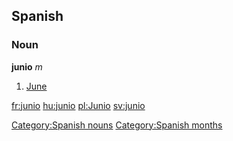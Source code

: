== Spanish == 
=== Noun === 
'''junio''' ''m'' 
# [[June]] 
[[Category:Spanish nouns]]
[[Category:Spanish months]]

[[fr:junio]]
[[hu:junio]]
[[pl:Junio]]
[[sv:junio]]